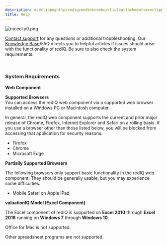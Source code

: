 ```yaml
---
description: mceclippnghttpsrediqzendeskcomhcarticleattachmentsmceclippng
title: Help
---
```


<Frame caption="Overview of customizable report options for property and research data.">
  <img src="/images/rediq/f387ba8a59f910c38b77fa8364e803d4084856c2.png" alt="mceclip0.png" />
</Frame>


[Contact support](kb://article/zendesk:rediq:360039824892) for any questions or additional troubleshooting. Our [Knowledge Base](https://rediq.zendesk.com/hc/en-us)/FAQ directs you to helpful articles if issues should arise with the functionality of redIQ. Be sure to also check the system requirements.


 


### **System Requirements**


**Web Component**


**Supported Browsers**  
You can access the redIQ web component via a supported web browser installed on a Windows PC or Macintosh computer.


In general, the redIQ web component supports the current and prior major release of Chrome, Firefox, Internet Explorer and Safari on a rolling basis. If you use a browser other than those listed below, you will be blocked from accessing that application for security reasons.


* Firefox
* Chrome
* Microsoft Edge


**Partially Supported Browsers**


The following browsers only support basic functionality in the redIQ web component. They should be generally usable, but you may experience some difficulties.


* Mobile Safari on Apple iPad


**valuationIQ Model (Excel Component)**


The Excel component of redIQ is supported on **Excel 2010** through **Excel 2016** running on **Windows 7** through **Windows 10**.


Office for Mac is not supported.


Other spreadsheet programs are not supported.